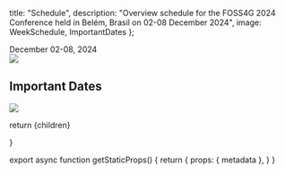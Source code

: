 
  title: "Schedule",
  description: "Overview schedule for the FOSS4G 2024 Conference held in Belém, Brasil on 02-08 December 2024",
  image: WeekSchedule, ImportantDates
};

<div className="text-3xl mt-4 mb-2 md:text-7xl text-center md:mt-8 md:mb-4 font-ubuntu">December 02-08, 2024</div>

<Image placeholder="blur" src={WeekSchedule} />

<div className="text-3xl mt-4 mb-2 md:text-7xl text-center md:mt-8 md:mb-4 font-ubuntu"></div>

<div className="w-[90%] mx-auto mt-10">

## Important Dates

<Image placeholder="blur" src={ImportantDates} />
</div>

  return <MdxLayout metadata={metadata}>{children}</MdxLayout>


}

export async function getStaticProps() {
  return {
    props: {
      metadata
    },
  }
}